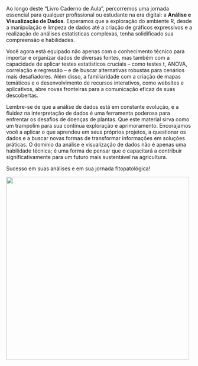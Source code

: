 Ao longo deste "Livro Caderno de Aula", percorremos uma jornada essencial para qualquer profissional ou estudante na era digital: a **Análise e Visualização de Dados**. Esperamos que a exploração do ambiente R, desde a manipulação e limpeza de dados até a criação de gráficos expressivos e a realização de análises estatísticas complexas, tenha solidificado sua compreensão e habilidades.

Você agora está equipado não apenas com o conhecimento técnico para importar e organizar dados de diversas fontes, mas também com a capacidade de aplicar testes estatísticos cruciais – como testes t, ANOVA, correlação e regressão – e de buscar alternativas robustas para cenários mais desafiadores. Além disso, a familiaridade com a criação de mapas temáticos e o desenvolvimento de recursos interativos, como websites e aplicativos, abre novas fronteiras para a comunicação eficaz de suas descobertas.

Lembre-se de que a análise de dados está em constante evolução, e a fluidez na interpretação de dados é uma ferramenta poderosa para enfrentar os desafios de doenças de plantas. Que este material sirva como um trampolim para sua contínua exploração e aprimoramento. Encorajamos você a aplicar o que aprendeu em seus próprios projetos, a questionar os dados e a buscar novas formas de transformar informações em soluções práticas. O domínio da análise e visualização de dados não é apenas uma habilidade técnica; é uma forma de pensar que o capacitará a contribuir significativamente para um futuro mais sustentável na agricultura.

Sucesso em suas análises e em sua jornada fitopatológica!

![](images/clipboard-2031346075.png){fig-align="center" width="495"}
